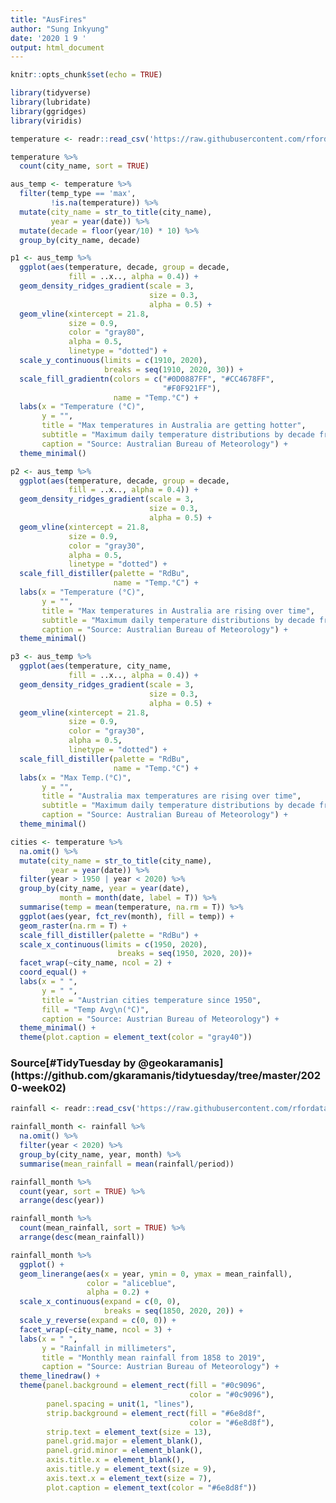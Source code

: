 ```yaml
---
title: "AusFires"
author: "Sung Inkyung"
date: '2020 1 9 '
output: html_document
---
```


```r
knitr::opts_chunk$set(echo = TRUE)
```

```r
library(tidyverse)
library(lubridate)
library(ggridges)
library(viridis)
```

```r
temperature <- readr::read_csv('https://raw.githubusercontent.com/rfordatascience/tidytuesday/master/data/2020/2020-01-07/temperature.csv')

```


```r
temperature %>% 
  count(city_name, sort = TRUE)
```

```r
aus_temp <- temperature %>% 
  filter(temp_type == 'max', 
         !is.na(temperature)) %>% 
  mutate(city_name = str_to_title(city_name), 
         year = year(date)) %>% 
  mutate(decade = floor(year/10) * 10) %>% 
  group_by(city_name, decade)

p1 <- aus_temp %>% 
  ggplot(aes(temperature, decade, group = decade, 
             fill = ..x.., alpha = 0.4)) +
  geom_density_ridges_gradient(scale = 3, 
                               size = 0.3,
                               alpha = 0.5) +
  geom_vline(xintercept = 21.8,
             size = 0.9,
             color = "gray80",
             alpha = 0.5,
             linetype = "dotted") +
  scale_y_continuous(limits = c(1910, 2020),
                     breaks = seq(1910, 2020, 30)) +
  scale_fill_gradientn(colors = c("#0D0887FF", "#CC4678FF",
                                  "#F0F921FF"),
                       name = "Temp.°C") +
  labs(x = "Temperature (°C)",
       y = "",
       title = "Max temperatures in Australia are getting hotter",
       subtitle = "Maximum daily temperature distributions by decade from cities \nMelbourne, Perth, Kent, Port, Sydney, Canberra, and Brisbane",
       caption = "Source: Australian Bureau of Meteorology") +
  theme_minimal()
```

```r
p2 <- aus_temp %>%   
  ggplot(aes(temperature, decade, group = decade,
             fill = ..x.., alpha = 0.4)) +
  geom_density_ridges_gradient(scale = 3, 
                               size = 0.3,
                               alpha = 0.5) +
  geom_vline(xintercept = 21.8,
             size = 0.9,
             color = "gray30",
             alpha = 0.5,
             linetype = "dotted") +
  scale_fill_distiller(palette = "RdBu",
                       name = "Temp.°C") +
  labs(x = "Temperature (°C)",
       y = "",
       title = "Max temperatures in Australia are rising over time",
       subtitle = "Maximum daily temperature distributions by decade from cities \nMelbourne, Perth, Kent, Port, Sydney, Canberra, and Brisbane",
       caption = "Source: Australian Bureau of Meteorology") +
  theme_minimal()
```

```r
p3 <- aus_temp %>% 
  ggplot(aes(temperature, city_name,
             fill = ..x.., alpha = 0.4)) +
  geom_density_ridges_gradient(scale = 3, 
                               size = 0.3,
                               alpha = 0.5) +
  geom_vline(xintercept = 21.8,
             size = 0.9,
             color = "gray30",
             alpha = 0.5,
             linetype = "dotted") +
  scale_fill_distiller(palette = "RdBu",
                       name = "Temp.°C") +
  labs(x = "Max Temp.(°C)",
       y = "",
       title = "Australia max temperatures are rising over time",
       subtitle = "Maximum daily temperature distributions by decade from 1910 to 2018",
       caption = "Source: Australian Bureau of Meteorology") +
  theme_minimal()

```

```r
cities <- temperature %>% 
  na.omit() %>% 
  mutate(city_name = str_to_title(city_name),
         year = year(date)) %>% 
  filter(year > 1950 | year < 2020) %>% 
  group_by(city_name, year = year(date), 
           month = month(date, label = T)) %>%
  summarise(temp = mean(temperature, na.rm = T)) %>% 
  ggplot(aes(year, fct_rev(month), fill = temp)) +
  geom_raster(na.rm = T) +
  scale_fill_distiller(palette = "RdBu") +
  scale_x_continuous(limits = c(1950, 2020),
                        breaks = seq(1950, 2020, 20))+
  facet_wrap(~city_name, ncol = 2) +
  coord_equal() +
  labs(x = " ",
       y = " ",
       title = "Austrian cities temperature since 1950",
       fill = "Temp Avg\n(°C)",
       caption = "Source: Austrian Bureau of Meteorology") +
  theme_minimal() +
  theme(plot.caption = element_text(color = "gray40"))
```
### Source[#TidyTuesday by @geokaramanis] (https://github.com/gkaramanis/tidytuesday/tree/master/2020-week02)
```r
rainfall <- readr::read_csv('https://raw.githubusercontent.com/rfordatascience/tidytuesday/master/data/2020/2020-01-07/rainfall.csv')
```

```r
rainfall_month <- rainfall %>% 
  na.omit() %>% 
  filter(year < 2020) %>% 
  group_by(city_name, year, month) %>%
  summarise(mean_rainfall = mean(rainfall/period))

rainfall_month %>% 
  count(year, sort = TRUE) %>% 
  arrange(desc(year))

rainfall_month %>% 
  count(mean_rainfall, sort = TRUE) %>% 
  arrange(desc(mean_rainfall))
```

```r
rainfall_month %>% 
  ggplot() +
  geom_linerange(aes(x = year, ymin = 0, ymax = mean_rainfall),
                 color = "aliceblue",
                 alpha = 0.2) +
  scale_x_continuous(expand = c(0, 0),
                     breaks = seq(1850, 2020, 20)) +
  scale_y_reverse(expand = c(0, 0)) +
  facet_wrap(~city_name, ncol = 3) +
  labs(x = " ",
       y = "Rainfall in millimeters",
       title = "Monthly mean rainfall from 1858 to 2019",
       caption = "Source: Austrian Bureau of Meteorology") +
  theme_linedraw() +
  theme(panel.background = element_rect(fill = "#0c9096", 
                                        color = "#0c9096"),
        panel.spacing = unit(1, "lines"),
        strip.background = element_rect(fill = "#6e8d8f",
                                        color = "#6e8d8f"),
        strip.text = element_text(size = 13),
        panel.grid.major = element_blank(),
        panel.grid.minor = element_blank(),
        axis.title.x = element_blank(),
        axis.title.y = element_text(size = 9),
        axis.text.x = element_text(size = 7),
        plot.caption = element_text(color = "#6e8d8f"))
```
